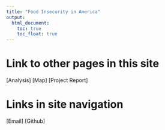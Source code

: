 ```yaml
---
title: "Food Insecurity in America"
output:
  html_document:
    toc: true
    toc_float: true
---
```




# Link to other pages in this site

[Analysis]
[Map]
[Project Report]  

# Links in site navigation

[Email]
[Github]